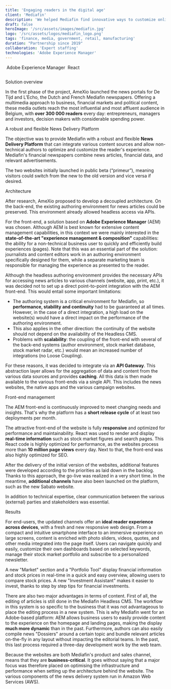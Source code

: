 ```yaml
---
title: 'Engaging readers in the digital age'
client: 'Mediafin'
description: 'We helped Mediafin find innovative ways to customize online experiences for media consumers and keep readers engaged with their brand. '
draft: false
heroImage: '/src/assets/images/mediafin.jpg'
logo: '/src/assets/logos/mediafin_logo.png'
tags: 'finance, media, government, retail, manufacturing'
duration: "Partnership since 2019"
collaboration: 'Expert staffing'
technologies: 'Adobe Experience Manager'
---
```



<HeroHeader 
    headline={frontmatter.title}
    client={frontmatter.client}
    text={frontmatter.description}
    backgroundImage={frontmatter.heroImage} >
</HeroHeader>

<ProjectMetadata
    duration={frontmatter.duration}
    collaboration={frontmatter.collaboration}
    technologies={frontmatter.technologies}>
    <TechnologyIcon>
        <Image src={aem_square} alt="" />
        Adobe Experience Manager
    </TechnologyIcon>
    <TechnologyIcon>
        <Image src={react_square} alt="" />
        React
    </TechnologyIcon>
</ProjectMetadata>

<TeaserWithImage 
    headline="The challenge"
    description="
    <p>As digital technology changes the relationship between readers and media outlets, Mediafin looked for new ways to customize online experiences, engage readers and convert them into loyal media consumers.</p>
    <p>One of the main challenges was therefore to develop a system in which experiences could be composed in a <strong>flexible and easy-to-use</strong> way, starting from a diverse landscape of content and data sources and ensuring <strong>fast delivery</strong> of these experiences to the reader.</p>
    <p>When it comes to the content authoring side, Mediafin is using a specialized CMS, tailored to the editorial workflow of it's journalists and editors. The goal was not to replace this CMS, but rather to built an actual <strong>News Delivery Platform</strong>, focused on composing experiences based on the content managed in the existing CMS.</p>
    ">
    <Image src={explainer} alt="" width={512} height={512} class="rounded-xl" />
</TeaserWithImage>

<LayoutSection>
    <LayoutSubsection>
        <ContentHeadline headlineTag="h2">Solution overview</ContentHeadline>
        <ContentText>
            <p>In the first phase of the project, AmeXio launched the news portals for De Tijd and L’Echo, the Dutch and French Mediafin newspapers. Offering a multimedia approach to business, financial markets and political content, these media outlets reach the most influential and most affluent audience in Belgium, with <strong>over 300 000 readers</strong> every day: entrepreneurs, managers and investors, decision makers with considerable spending power.</p>
            <ContentHeadline headlineTag="h3">A robust and flexible News Delivery Platform</ContentHeadline>
            <p>The objective was to provide Mediafin with a robust and flexible <strong>News Delivery Platform</strong> that can integrate various content sources and allow non-technical authors to optimize and customize the reader's experience. Mediafin's financial newspapers combine news articles, financial data, and relevant advertisements.</p>
            <p>The two websites initially launched in public beta (“primeur”), meaning visitors could switch from the new to the old version and vice versa if desired.</p>
            <ContentHeadline headlineTag="h3">Architecture</ContentHeadline>
            <p>After research, AmeXio proposed to develop a decoupled architecture. On the back-end, the existing authoring environment for news articles could be preserved. This environment already allowed headless access via APIs.</p>
            <p>For the front-end, a solution based on <strong>Adobe Experience Manager</strong> (AEM) was chosen. Although AEM is best known for extensive content management capabilities, in this context we were mainly interested in the <strong>state-of-the-art "experience management & composition"</strong> capabilities: the ability for a non-technical business user to quickly and efficiently build experiences (pages). Note that this was an essential part of the solution: journalists and content editors work in an authoring environment specifically designed for them, while a separate marketing team is responsible for managing the experience as presented to the reader.</p>
            <p>Although the headless authoring environment provides the necessary APIs for accessing news articles to various channels (website, app, print, etc.), it was decided not to  set up a direct point-to-point integration with the AEM front-end. This would entail some important limitations:</p>
            <ul>
                <li>The authoring system is a critical environment for Mediafin, so <strong>performance, stability and continuity</strong> had to be guaranteed at all times. However, in the case of a direct integration, a high load on the website(s) would have a direct impact on the performance of the authoring environment.</li>
                <li>This also applies in the other direction: the continuity of the website should not depend on the availability of the Headless CMS.</li>
                <li>Problems with <strong>scalability</strong>: the coupling of the front-end with several of the back-end systems (author environment, stock market database, stock market radar, etc.) would mean an increased number of integrations (no Loose Coupling).</li>
            </ul>
            <p>For these reasons, it was decided to integrate via an <strong>API Gateway</strong>. This abstraction layer allows for the aggregation of data and content from the various data sources and provides <strong>caching</strong>. All this data is then made available to the various front-ends via a single API. This includes the news websites, the native apps and the various campaign websites.</p>
            <ContentHeadline headlineTag="h3">Front-end management</ContentHeadline>
            <p>The AEM front-end is continuously improved to meet changing needs and insights. That's why the platform has a <strong>short release cycle</strong> of at least two deployments per month.</p>
            <p>The attractive front-end of the website is fully <strong>responsive</strong> and optimized for performance and maintainability. React was used to render and display <strong>real-time information</strong> such as stock market figures and search pages. This React code is highly optimized for performance, as the websites process more than <strong>10 million page views</strong> every day. Next to that, the front-end was also highly optimized for SEO.</p>
            <p>After the delivery of the initial version of the websites, additional features were developed according to the priorities as laid down in the backlog. Thanks to this approach, the go-live was realized in a very short time. In the meantime, <strong>additional channels</strong> have also been launched on the platform, such as the new Sabato website.</p>
            <ContentImage loading="lazy" class='mx-auto rounded-xl overflow-hidden'
            src='/src/assets/images/mediafin-sabato.png' 
            width="796"
            height="322" />
            <p>In addition to technical expertise, clear communication between the various (external) parties and stakeholders was essential.</p>
        </ContentText>
    </LayoutSubsection>
</LayoutSection>

<Quote
    quote="Simpler and clearer, so you get the news that matters at a glance. The new tijd.be offers more room for in-depth analysis and multimedia stories than ever before. Our new website is tailored to readers’ needs with personalized tools."
    name='Stephanie De Smedt'
    jobtitle="Editor for tijd.be"
    profileImage='/src/assets/people/stephanie-de-smedt.png'
    class="mt-40" />

<LayoutSection>
    <LayoutSubsection>
        <ContentHeadline headlineTag="h2">Results</ContentHeadline>
        <ContentText>
            <p>For end-users, the updated channels offer an <strong>ideal reader experience across devices</strong>, with a fresh and new responsive web design. From a compact and intuitive smartphone interface to an immersive experience on large screens, content is enriched with photo sliders, videos, quotes, and other media integrated into the page itself. Users can navigate quickly and easily, customize their own dashboards based on selected keywords, manage their stock market portfolio and subscribe to a personalized newsletter.</p>
            <p>A new "Market" section and a "Portfolio Tool" display financial information and stock prices in real-time in a quick and easy overview, allowing users to compare stock prices. A new "Investment Assistant" makes it easier to invest, thanks to step by step tips for financial investments.</p>
            <p>There are also two major advantages in terms of content. First of all, the editing of articles is still done in the Mediafin Headless CMS. The workflow in this system is so specific to the business that it was not advantageous to place the editing process in a new system. This is why Mediafin went for an Adobe-based platform: AEM allows business users to easily provide content to the experience on the homepage and landing pages, making the display <strong>much more dynamic</strong> than in the past. Furthermore, authors can also easily compile news "Dossiers" around a certain topic and bundle relevant articles on-the-fly in any layout without impacting the editorial teams. In the past, this last process required a three-day development work by the web team.</p>
            <p>Because the websites are both Mediafin's product and sales channel, means that they are <strong>business-critical</strong>. It goes without saying that a major focus was therefore placed on optimising the infrastructure and performance when setting up the architecture behind the website. The various components of the news delivery system run in Amazon Web Services (AWS).</p>
        </ContentText>
        <ContentImage loading="lazy" class='mx-auto rounded-xl overflow-hidden'
            src='/src/assets/images/mediafin-2.jpg' 
            width="796"
            height="322" />
    </LayoutSubsection>
</LayoutSection>

<Quote 
    quote="The new website of De Tijd boasts extended customization possibilities for readers, making it more readable and simpler to use. Furthermore, the system allows us to provide new media formats such as videos and infographics, ultimately leading to a more enjoyable customer experience."
    name='Joan Condijts'
    jobtitle="Editor for lecho.be"
    profileImage='/src/assets/people/joan-condijts.jpg'
    class="mt-40" />
